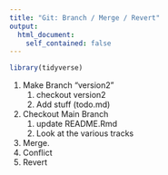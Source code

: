 ```yaml
---
title: "Git: Branch / Merge / Revert"
output: 
  html_document:
    self_contained: false
---
```


```r
library(tidyverse)
```

1. Make Branch "version2"
    1. checkout version2
    1. Add stuff (todo.md)
1. Checkout Main Branch
    1. update README.Rmd
    1. Look at the various tracks
1. Merge.
1. Conflict
1. Revert
    
